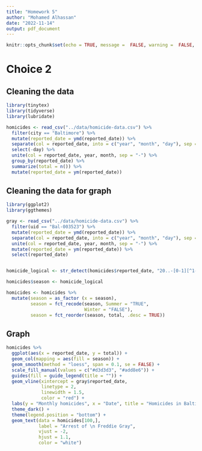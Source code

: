 ```yaml
---
title: "Homework 5"
author: "Mohamed Alhassan"
date: "2022-11-14"
output: pdf_document
---
```


```r
knitr::opts_chunk$set(echo = TRUE, message =  FALSE, warning =  FALSE, error = FALSE)
```


# Choice 2

## Cleaning the data

```r
library(tinytex)
library(tidyverse)
library(lubridate)

homicides <- read_csv("../data/homicide-data.csv") %>% 
  filter(city == "Baltimore") %>% 
  mutate(reported_date = ymd(reported_date)) %>% 
  separate(col = reported_date, into = c("year", "month", "day"), sep = "-") %>% 
  select(-day) %>%
  unite(col = reported_date, year, month, sep = "-") %>% 
  group_by(reported_date) %>% 
  summarize(total = n()) %>% 
  mutate(reported_date = ym(reported_date))
```

## Cleaning the data for graph

```r
library(ggplot2)
library(ggthemes)

gray <- read_csv("../data/homicide-data.csv") %>% 
  filter(uid == "Bal-003523") %>%
  mutate(reported_date = ymd(reported_date)) %>% 
  separate(col = reported_date, into = c("year", "month", "day"), sep = "-") %>% 
  unite(col = reported_date, year, month, sep = "-") %>% 
  mutate(reported_date = ym(reported_date)) %>% 
  select(reported_date) 


homicide_logical <- str_detect(homicides$reported_date, "20..-[0-1][^1-4]")

homicides$season <- homicide_logical

homicides <- homicides %>%
  mutate(season = as_factor (x = season),
         season = fct_recode(season, Summer = "TRUE",
                             Winter = "FALSE"),
         season = fct_reorder(season, total, .desc = TRUE))
```

## Graph

```r
homicides %>%
  ggplot(aes(x = reported_date, y = total)) +
  geom_col(mapping = aes(fill = season)) +
  geom_smooth(method = "loess", span = 0.1, se = FALSE) +
  scale_fill_manual(values = c("#d3d3d3", "#add8e6")) +
  guides(fill = guide_legend(title = "")) +
  geom_vline(xintercept = gray$reported_date,
             linetype = 2,
             linewidth = 1.5,
             color = "red") +
  labs(y = "Monthly homicides", x = "Date", title = "Homicides in Baltimore, MD") +
  theme_dark() +
  theme(legend.position = "bottom") +
  geom_text(data = homicides[100,],
            label = "Arrest of \n Freddie Gray",
            vjust = -2,
            hjust = 1.1,
            color = "white")
```

